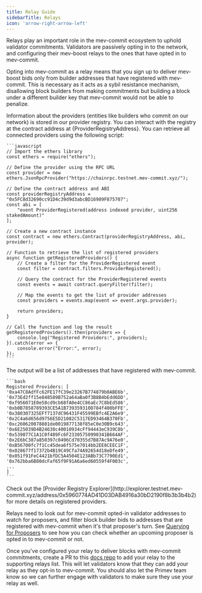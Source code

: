 ```yaml
---
title: Relay Guide
sidebarTitle: Relays
icon: 'arrow-right-arrow-left'
---
```


Relays play an important role in the mev-commit ecosystem to uphold validator commitments. Validators are passively opting in to the network, and configuring their mev-boost relays to the ones that have opted in to mev-commit.

Opting into mev-commit as a relay means that you sign up to deliver mev-boost bids only from builder addresses that have registered with mev-commit. This is necessary as it acts as a sybil resistance mechanism, disallowing block builders from making commitments but building a block under a different builder key that mev-commit would not be able to penalize.

Information about the providers (entities like builders who commit on our network) is stored in our provider registry. You can interact with the registry at the contract address at {ProviderRegistryAddress}. 
<AccordionGroup>
  <Accordion title="How to retrieve all connected providers">
    You can retrieve all connected providers using the following script:

    ```javascript
    // Import the ethers library
    const ethers = require("ethers");

    // Define the provider using the RPC URL
    const provider = new ethers.JsonRpcProvider("https://chainrpc.testnet.mev-commit.xyz/");

    // Define the contract address and ABI
    const providerRegistryAddress = "0x5FC8d32690cc91D4c39d9d3abcBD16989F875707";
    const abi = [
        "event ProviderRegistered(address indexed provider, uint256 stakedAmount)"
    ];

    // Create a new contract instance
    const contract = new ethers.Contract(providerRegistryAddress, abi, provider);

    // Function to retrieve the list of registered providers
    async function getRegisteredProviders() {
        // Create a filter for the ProviderRegistered event
        const filter = contract.filters.ProviderRegistered();

        // Query the contract for the ProviderRegistered events
        const events = await contract.queryFilter(filter);

        // Map the events to get the list of provider addresses
        const providers = events.map(event => event.args.provider);

        return providers;
    }

    // Call the function and log the result
    getRegisteredProviders().then(providers => {
        console.log("Registered Providers:", providers);
    }).catch(error => {
        console.error("Error:", error);
    });
    ```

  </Accordion>
  
  <Accordion title="Expected Output">
    The output will be a list of addresses that have registered with mev-commit.

    ```bash
    Registered Providers: [
    '0xa47C8AdfFc62FE17fC39e23267B774879b0ABE6b',
    '0x73Ed2ff15e848589B752a64aBa0f3B8B4bEdd6DD',
    '0xf956071E0e58cd9cb68fA0e4CC86aEc7C8bEd586',
    '0xb0B7858789393CE5A1B739359310D784f400bFFE',
    '0x380307325EFf7137dC96431F45599EBfc4E2A6e9',
    '0x2C4a6d656d9756E5D21082C5317ED93464B370Fb',
    '0xc260620078801de0019877138f85eC0e30B9c643',
    '0x6E25039D4B24630c40010934cFf94443eC939C8b',
    '0x539077C1A1C0f489Fc6F23305750990341B664AF',
    '0x2E6bC387a850397c0496Cd70355d7B87Ac9A76e0',
    '0xB56700fc7f1Cc45dea6f575e7014bb2EE8CEEC1F',
    '0x028677f17372b4B19C49Cfa74A92654d18eDfe49',
    '0x051f91FeC4421bfDC5A4504E123ABb73C7790Ed1',
    '0x762bba6B80dcFaf65f9F91A6a6ed60559f4F003c',
    ...
    ]
    ```
  </Accordion>

  <Accordion title="Additional Information" icon="info">
    Check out the [Provider Registry Explorer](http://explorer.testnet.mev-commit.xyz/address/0x5960774AD41D03DAB4916a30bD2190f8b3b3b4b2) for more details on registered providers.
  </Accordion>

</AccordionGroup>

Relays need to look out for mev-commit opted-in validator addresses to watch for proposers, and filter block builder bids to addresses that are registered with mev-commit when it's that proposer's turn. See [Querying for Proposers](/get-started/providers/Querying-for-proposers) to see how you can check whether an upcoming proposer is opted in to mev-commit or not.

Once you've configured your relay to deliver blocks with mev-commit commitments, create a PR to this [docs repo](https://github.com/primev/mev-commit-docs/blob/main/get-started/validators.mdx) to add your relay to the supporting relays list. This will let validators know that they can add your relay as they opt-in to mev-commit. You should also let the Primev team know so we can further engage with validators to make sure they use your relay as well.
